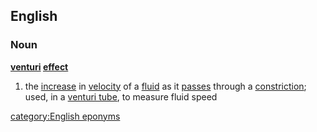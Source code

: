 ==English==
===Noun===
{{wikipedia}}
'''[[venturi]] [[effect]]'''
# the [[increase]] in [[velocity]] of a [[fluid]] as it [[pass]]es through a [[constriction]]; used, in a [[venturi tube]], to measure fluid speed
[[category:English eponyms]]